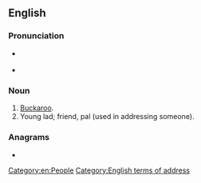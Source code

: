 {{also|Bucko}}
==English==

===Pronunciation===
* {{a|GenAm}} {{IPA|en|/ˈbʌkoʊ/}}
* {{rhymes|en|ʌkəʊ}}

===Noun===
{{en-noun|s|buckoes}}

# [[buckaroo|Buckaroo]].
# Young lad; friend, pal (used in addressing someone).

===Anagrams===
* {{anagrams|en|a=bckou|Bouck}}

[[Category:en:People]]
[[Category:English terms of address]]